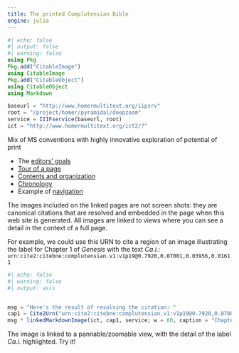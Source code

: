 ```yaml
---
title: The printed Complutensian Bible
engine: julia
---
```



```julia
#| echo: false
#| output: false
#| warning: false
using Pkg
Pkg.add("CitableImage")
using CitableImage
Pkg.add("CitableObject")
using CitableObject
using Markdown

baseurl = "http://www.homermultitext.org/iipsrv"
root = "/project/homer/pyramidal/deepzoom"
service = IIIFservice(baseurl, root)
ict = "http://www.homermultitext.org/ict2/?"
```



Mix of MS conventions with highly innovative exploration of potential of print

- The [editors' goals](./goals/)
- [Tour of a page](./pagetour/)
- [Contents and organization](./organization/)
- [Chronology](./chronology/)
- Example of [navigation](./navigation/)









:::{.callout-tip title="Tip: see images in context"}
The images included on the linked pages are not screen shots: they are canonical citations that are resolved and embedded in the page when this web site is generated.  All images are linked to views where you can see a detail in the context of a full page.





For example, we could use this URN to cite a region of an image illustrating the label for Chapter 1 of *Genesis* with the text *Ca.i.*:  `urn:cite2:citebne:complutensian.v1:v1p19@0.7920,0.07001,0.03956,0.01611`

```julia
#| echo: false
#| warning: false
#| output: asis


msg = "Here's the result of resolving the citation: "
cap1 = Cite2Urn("urn:cite2:citebne:complutensian.v1:v1p19@0.7920,0.07001,0.03956,0.01611")
msg * linkedMarkdownImage(ict, cap1, service; w = 80, caption = "Chapter 1 label")  |>  Markdown.parse
```

The image is linked to a pannable/zoomable view, with the detail of the label *Ca.i.* highlighted.  Try it!
:::